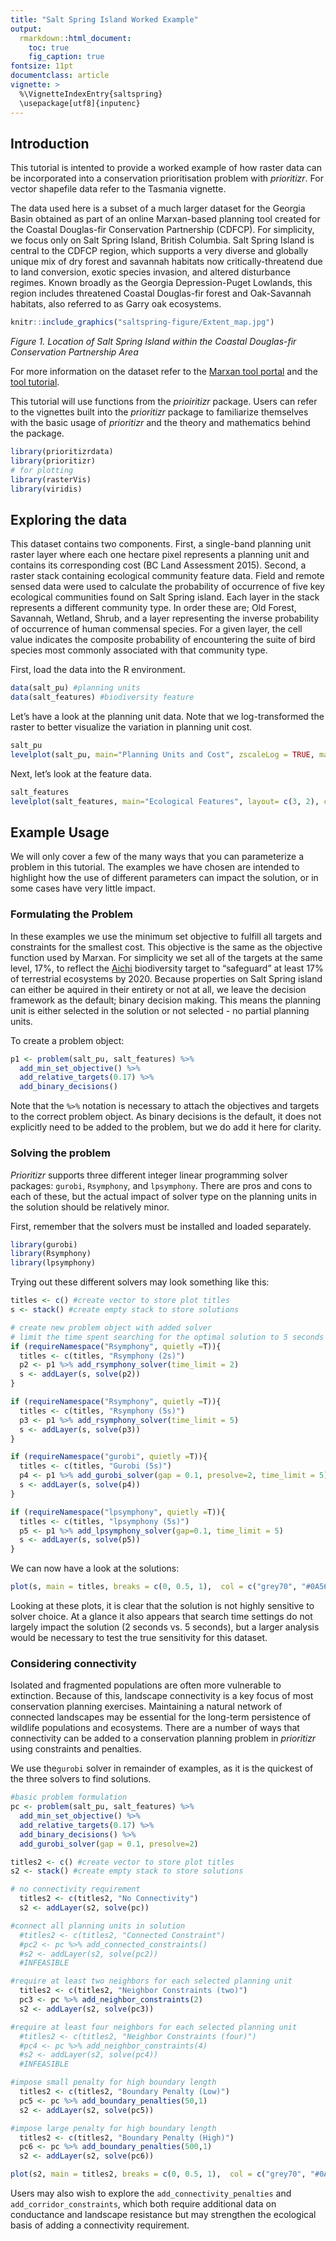 ```yaml
---
title: "Salt Spring Island Worked Example"
output:
  rmarkdown::html_document:
    toc: true
    fig_caption: true
fontsize: 11pt
documentclass: article
vignette: >
  %\VignetteIndexEntry{saltspring}
  \usepackage[utf8]{inputenc}
---
```


## Introduction
This tutorial is intented to provide a worked example of how raster data can be incorporated into a conservation prioritisation problem with _prioritizr_. For vector shapefile data refer to the Tasmania vignette. 

The data used here is a subset of a much larger dataset for the Georgia Basin obtained as part of an online Marxan-based planning tool created for the Coastal Douglas-fir Conservation Partnership (CDFCP). For simplicity, we focus only on Salt Spring Island, British Columbia. Salt Spring Island is central to the CDFCP region, which supports a very diverse and globally unique mix of dry forest and savannah habitats now critically-threatend due to land conversion, exotic species invasion, and altered disturbance regimes. Known broadly as the Georgia Depression-Puget Lowlands, this region includes threatened Coastal Douglas-fir forest and Oak-Savannah habitats, also referred to as Garry oak ecosystems. 


```r
knitr::include_graphics("saltspring-figure/Extent_map.jpg")
```

_Figure 1. Location of Salt Spring Island within the Coastal Douglas-fir Conservation Partnership Area_

For more information on the dataset refer to the [Marxan tool portal](http://arcese.forestry.ubc.ca/marxan-tool/) and the [tool tutorial](http://peter-arcese-lab.sites.olt.ubc.ca/files/2016/09/CDFCP_tutorial_2017_05.pdf). 

This tutorial will use functions from the _prioiritizr_ package. Users can refer to the vignettes built into the _prioritizr_ package to familiarize themselves with the basic usage of _prioritizr_ and the theory and mathematics behind the package. 

```r
library(prioritizrdata)
library(prioritizr)
# for plotting
library(rasterVis)
library(viridis)
```

## Exploring the data

This dataset contains two components. First, a single-band planning unit raster layer where each one hectare pixel represents a planning unit and contains its corresponding cost (BC Land Assessment 2015). Second, a raster stack containing ecological community feature data. Field and remote sensed data were used to calculate the probability of occurrence of five key ecological communities found on Salt Spring island. Each layer in the stack represents a different community type. In order these are; Old Forest, Savannah, Wetland, Shrub, and a layer representing the inverse probability of occurrence of human commensal species. For a given layer, the cell value indicates the composite probability of encountering the suite of bird species most commonly associated with that community type.

First, load the data into the R environment. 

```r
data(salt_pu) #planning units
data(salt_features) #biodiversity feature 
```

Let's have a look at the planning unit data. Note that we log-transformed the raster to better visualize the variation in planning unit cost.
```r
salt_pu
levelplot(salt_pu, main="Planning Units and Cost", zscaleLog = TRUE, margin = FALSE, col.regions=rev(viridis(100)))
```

Next, let's look at the feature data.
```r
salt_features
levelplot(salt_features, main="Ecological Features", layout= c(3, 2), col.regions=rev(viridis(100)))
```

## Example Usage
We will only cover a few of the many ways that you can parameterize a problem in this tutorial. The examples we have chosen are intended to highlight how the use of different parameters can impact the solution, or in some cases have very little impact.

### Formulating the Problem

In these examples we use the minimum set objective to fulfill all targets and constraints for the smallest cost. This objective is the same as the objective function used by Marxan. For simplicity we set all of the targets at the same level, 17%, to reflect the [Aichi](https://www.cbd.int/sp/targets/) biodiversity target to "safeguard" at least 17% of terrestrial ecosystems by 2020. Because properties on Salt Spring island can either be aquired in their entirety or not at all, we leave the decision framework as the default; binary decision making. This means the planning unit is either selected in the solution or not selected - no partial planning units. 

To create a problem object:

```r
p1 <- problem(salt_pu, salt_features) %>%
  add_min_set_objective() %>%
  add_relative_targets(0.17) %>%
  add_binary_decisions()
```

Note that the `%>%` notation is necessary to attach the objectives and targets to the correct problem object. As binary decisions is the default, it does not explicitly need to be added to the problem, but we do add it here for clarity. 

### Solving the problem
_Prioritizr_ supports three different integer linear programming solver packages: `gurobi`, `Rsymphony`, and `lpsymphony`. There are pros and cons to each of these, but the actual impact of solver type on the planning units in the solution should be relatively minor. 

First, remember that the solvers must be installed and loaded separately.

```r
library(gurobi)
library(Rsymphony)
library(lpsymphony)
```

Trying out these different solvers may look something like this: 

```r
titles <- c() #create vector to store plot titles
s <- stack() #create empty stack to store solutions

# create new problem object with added solver 
# limit the time spent searching for the optimal solution to 5 seconds
if (requireNamespace("Rsymphony", quietly =T)){
  titles <- c(titles, "Rsymphony (2s)")
  p2 <- p1 %>% add_rsymphony_solver(time_limit = 2)
  s <- addLayer(s, solve(p2))
}

if (requireNamespace("Rsymphony", quietly =T)){
  titles <- c(titles, "Rsymphony (5s)")
  p3 <- p1 %>% add_rsymphony_solver(time_limit = 5)
  s <- addLayer(s, solve(p3))
}

if (requireNamespace("gurobi", quietly =T)){
  titles <- c(titles, "Gurobi (5s)")
  p4 <- p1 %>% add_gurobi_solver(gap = 0.1, presolve=2, time_limit = 5)
  s <- addLayer(s, solve(p4))
}

if (requireNamespace("lpsymphony", quietly =T)){
  titles <- c(titles, "lpsymphony (5s)")
  p5 <- p1 %>% add_lpsymphony_solver(gap=0.1, time_limit = 5)
  s <- addLayer(s, solve(p5))
}
```

We can now have a look at the solutions:
```r
plot(s, main = titles, breaks = c(0, 0.5, 1),  col = c("grey70", "#0A5640"))
```

Looking at these plots, it is clear that the solution is not highly sensitive to solver choice. At a glance it also appears that search time settings do not largely impact the solution (2 seconds vs. 5 seconds), but a larger analysis would be necessary to test the true sensitivity for this dataset. 

### Considering connectivity
Isolated and fragmented populations are often more vulnerable to extinction. Because of this, landscape connectivity is a key focus of most conservation planning exercises. Maintaining a natural network of connected landscapes may be essential for the long-term persistence of wildlife populations and ecosystems. There are a number of ways that connectivity can be added to a conservation planning problem in _prioritizr_ using constraints and penalties.

We use the`gurobi` solver in remainder of examples, as it is the quickest of the three solvers to find solutions.

```r
#basic problem formulation
pc <- problem(salt_pu, salt_features) %>%
  add_min_set_objective() %>%
  add_relative_targets(0.17) %>%
  add_binary_decisions() %>%
  add_gurobi_solver(gap = 0.1, presolve=2)
```

```r
titles2 <- c() #create vector to store plot titles
s2 <- stack() #create empty stack to store solutions

# no connectivity requirement
  titles2 <- c(titles2, "No Connectivity")
  s2 <- addLayer(s2, solve(pc))

#connect all planning units in solution
  #titles2 <- c(titles2, "Connected Constraint")
  #pc2 <- pc %>% add_connected_constraints()
  #s2 <- addLayer(s2, solve(pc2))
  #INFEASIBLE

#require at least two neighbors for each selected planning unit
  titles2 <- c(titles2, "Neighbor Constraints (two)")
  pc3 <- pc %>% add_neighbor_constraints(2)
  s2 <- addLayer(s2, solve(pc3))

#require at least four neighbors for each selected planning unit
  #titles2 <- c(titles2, "Neighbor Constraints (four)")
  #pc4 <- pc %>% add_neighbor_constraints(4)
  #s2 <- addLayer(s2, solve(pc4))
  #INFEASIBLE

#impose small penalty for high boundary length
  titles2 <- c(titles2, "Boundary Penalty (Low)")
  pc5 <- pc %>% add_boundary_penalties(50,1)
  s2 <- addLayer(s2, solve(pc5))

#impose large penalty for high boundary length
  titles2 <- c(titles2, "Boundary Penalty (High)")
  pc6 <- pc %>% add_boundary_penalties(500,1)
  s2 <- addLayer(s2, solve(pc6))

plot(s2, main = titles2, breaks = c(0, 0.5, 1),  col = c("grey70", "#0A5640"))
```

Users may also wish to explore the `add_connectivity_penalties` and `add_corridor_constraints`, which both require additional data on conductance and landscape resistance but may strengthen the ecological basis of adding a connectivity requirement. 
